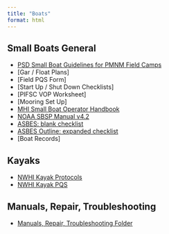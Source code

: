 ```yaml
---
title: "Boats"
format: html
---
```


## Small Boats General
-   [PSD Small Boat Guidelines for PMNM Field Camps](https://docs.google.com/document/d/1NNs68DoSrELyjusWC1ZVkR8MjxJ9XsHQMeryGB4mAsc/edit?usp=sharing){.external target="_blank"}
-   [Gar / Float Plans]
-   [Field PQS Form]
-   [Start Up / Shut Down Checklists]
-   [PIFSC VOP Worksheet]
-   [Mooring Set Up]
-   [MHI Small Boat Operator Handbook](https://drive.google.com/file/d/1DgNCcmMHE9xOkrIXJXx3rUcFLT-p0nwW/view?usp=drive_link){.external target="_blank"}
-   [NOAA SBSP Manual v4.2](https://drive.google.com/file/d/1jgDs4ywqKSD_fk4wWVu4S_iZJNfNVMz5/view?usp=sharing){.external target="_blank"}
-   [ASBES: blank checklist](https://drive.google.com/file/d/1bO7-08xxpMmaOnxUXe4wAqOtHMjbSL7B/view?usp=sharing){.external target="_blank"}
-   [ASBES Outline: expanded checklist](https://drive.google.com/file/d/1X_s4v9v8ePQGCMslK2hiFjY272SuzLX3/view?usp=sharing){.external target="_blank"}
-   [Boat Records]


## Kayaks
-   [NWHI Kayak Protocols](https://docs.google.com/document/d/1wtiQc4GI6ty-QAmoRidBUTmOI3M0vJewv8oE2USq6-U/edit?usp=sharing){.external target="_blank"}
-   [NWHI Kayak PQS](https://docs.google.com/document/d/1mbeCMh5m5a2_c5O8Gy7Z01WNTWygVtx7dLI4PKkowFA/edit?usp=sharing){.external target="_blank"}

## Manuals, Repair, Troubleshooting 
-   [Manuals, Repair, Troubleshooting Folder](https://drive.google.com/drive/folders/1LJqDz1iJRSaoxYTLboCmhufC2xD7qrFt?usp=drive_link){.external target="_blank"}
